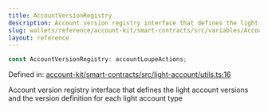 ```yaml
---
title: AccountVersionRegistry
description: Account version registry interface that defines the light account versions and the version definition for each light account type
slug: wallets/reference/account-kit/smart-contracts/src/variables/AccountVersionRegistry
layout: reference
---
```


```ts
const AccountVersionRegistry: accountLoupeActions;
```

Defined in: [account-kit/smart-contracts/src/light-account/utils.ts:16](https://github.com/alchemyplatform/aa-sdk/blob/da19afd63b0ba06a4de95b0d2d7871f64d546304/account-kit/smart-contracts/src/light-account/utils.ts#L16)

Account version registry interface that defines the light account versions
and the version definition for each light account type
